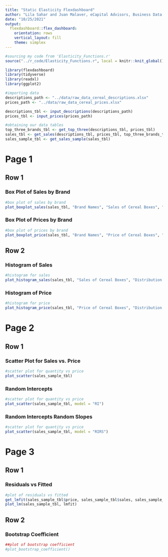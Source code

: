 ```yaml
---
title: "Static Elasticity Flexdashboard"
author: "Lila Sahar and Juan Malaver, eCapital Advisors, Business Data Science"
date: "10/25/2021"
output: 
  flexdashboard::flex_dashboard:
    orientation: rows
    vertical_layout: fill
    theme: simplex
---
```


```r
#sourcing my code from 'Elasticity_Functions.r'
source("../r_code/Elasticity_Functions.r", local = knitr::knit_global())
```

```r
library(flexdashboard)
library(tidyverse)
library(readxl)
library(ggplot2)

#importing data
descriptions_path <- "../data/raw_data_cereal_descriptions.xlsx"
prices_path <- "../data/raw_data_cereal_prices.xlsx"

descriptions_tbl <- input_descriptions(descriptions_path)
prices_tbl <- input_prices(prices_path)
```
```r
#obtaining our data tables
top_three_brands_tbl <- get_top_three(descriptions_tbl, prices_tbl)
sales_tbl <- get_sales(descriptions_tbl, prices_tbl, top_three_brands_tbl)
sales_sample_tbl <- get_sales_sample(sales_tbl)
```

Page 1
=======================================================================

Row 1 {.tabset}
-----------------------------------------------------------------------

### Box Plot of Sales by Brand

```r
#box plot of sales by brand
plot_boxplot_sales(sales_tbl, "Brand Names", "Sales of Cereal Boxes", "Distribution of Sales by Brand")
```

### Box Plot of Prices by Brand

```r
#box plot of prices by brand
plot_boxplot_price(sales_tbl, "Brand Names", "Price of Cereal Boxes", "Distribution of Prices by Brand")
```

Row 2 {.tabset}
-----------------------------------------------------------------------

### Histogram of Sales

```r
#histogram for sales
plot_histogram_sales(sales_tbl, "Sales of Cereal Boxes", "Distribution of Sales")
```

### Histogram of Price

```r
#histogram for price
plot_histogram_price(sales_tbl, "Price of Cereal Boxes", "Distribution of Prices")
```

Page 2
=======================================================================

Row 1 {.tabset}
-----------------------------------------------------------------------

### Scatter Plot for Sales vs. Price

```r
#scatter plot for quantity vs price
plot_scatter(sales_sample_tbl)
```

### Random Intercepts

```r
#scatter plot for quantity vs price
plot_scatter(sales_sample_tbl, model = "RI")
```

### Random Intercepts Random Slopes

```r
#scatter plot for quantity vs price
plot_scatter(sales_sample_tbl, model = "RIRS")
```

Page 3
=======================================================================

Row 1
-----------------------------------------------------------------------

### Residuals vs Fitted

```r
#plot of residuals vs fitted
get_lmfit(sales_sample_tbl$price, sales_sample_tbl$sales, sales_sample_tbl)
plot_lm(sales_sample_tbl, lmfit)
```

Row 2
-----------------------------------------------------------------------

### Bootstrap Coefficient

```r
##plot of bootstrap coefficient
#plot_bootstrap_coefficient()
```

